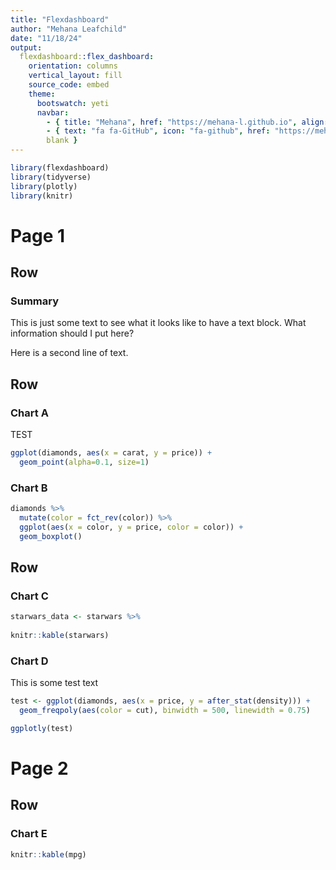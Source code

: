 ```yaml
---
title: "Flexdashboard"
author: "Mehana Leafchild"
date: "11/18/24"
output: 
  flexdashboard::flex_dashboard:
    orientation: columns
    vertical_layout: fill
    source_code: embed
    theme:
      bootswatch: yeti
      navbar: 
        - { title: "Mehana", href: "https://mehana-l.github.io", align: right }
        - { text: "fa fa-GitHub", icon: "fa-github", href: "https://mehana-l.github.com", align: right, target:
        blank }
---
```


```r
library(flexdashboard)
library(tidyverse)
library(plotly)
library(knitr)
```

# Page 1
## Row 

### Summary

This is just some text to see what it looks like to have a text block. What information should I put here?

Here is a second line of text.

## Row

### Chart A

TEST

```r
ggplot(diamonds, aes(x = carat, y = price)) +
  geom_point(alpha=0.1, size=1)
```

### Chart B

```r
diamonds %>%
  mutate(color = fct_rev(color)) %>% 
  ggplot(aes(x = color, y = price, color = color)) +
  geom_boxplot()
```

## Row {.tabset .tabset-fade data-height="400"}

### Chart C

```r
starwars_data <- starwars %>%
  
knitr::kable(starwars)
```

### Chart D

This is some test text

```r
test <- ggplot(diamonds, aes(x = price, y = after_stat(density))) + 
  geom_freqpoly(aes(color = cut), binwidth = 500, linewidth = 0.75)

ggplotly(test)
```

# Page 2

## Row

### Chart E

```r
knitr::kable(mpg)
```